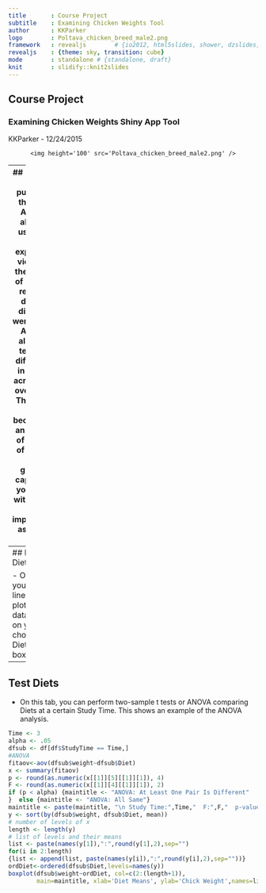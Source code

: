 ```yaml
---
title       : Course Project
subtitle    : Examining Chicken Weights Tool
author      : KKParker
logo        : Poltava_chicken_breed_male2.png
framework   : revealjs        # {io2012, html5slides, shower, dzslides, ...}
revealjs    : {theme: sky, transition: cube}
mode        : standalone # {standalone, draft}
knit        : slidify::knit2slides
---
```


## Course Project
### Examining Chicken Weights Shiny App Tool
KKParker - 12/24/2015

<div style='text-align: center;'>
    <img height='100' src='Poltava_chicken_breed_male2.png' />
</div>

---
## PURPOSE
- The purpose of this Shiny App is to allow the user to do some exploratory viewing of the weights of chickens related to different diets they were on. The App also allows for testing of differences in weights across Diets over time.
- This App is useful because it is an example of the type of analysis and graphing capabilities you can do with R and it is implemented as a Shiny App.

- Shiny App: https://kkparker.shinyapps.io/CourseProject
- server.R and ui.R Code: https://github.com/kkParker/devdataprod
- Chicken picture from Wikipedia: https://en.wikipedia.org/wiki/Poltava_(chicken)

--- .class #id 

## Chick Weight Overview
- The data used for the project is from ChickWeight in base R. The data is processed as follows for this App.
```r
data(ChickWeight) #Records with 3 Study Times (Beg:0, Middle:10, End:21)
df <- ChickWeight[!ChickWeight$Chick %in% c("18", "16", "15", "13", "8","44"),] 
df <- df[df$Time %in% c(0, 10, 21),]
df$StudyTime <- ifelse(df$Time == 0, 1, ifelse(df$Time == 10,2,3))
```
- Note that the data tracks Chicks on 4 different diets. You can see the number of Chicks in each Diet
```r
table(df$Diet)
```
- The Overview tab shows a line chart of the Chick's weights over time. This gives you an idea of what you might want to compare in the other tabs.


--- 
## Explore Diets

- On this tab, you can view line or box plots of the data based on your choice of Diet. This is a box plot.
```r
dfsub <- df[df$Diet==4,]
boxplot(dfsub$weight ~ dfsub$StudyTime,  main="Diet 4",
 ylim=c(0,400), xlab="Study Timeline (1=beg, 2=middle, 3=end)",
 ylab = "Weight of Chick")
```


--- 
## Test Diets

- On this tab, you can perform two-sample t tests or ANOVA comparing Diets at a certain Study Time. This shows an example of the ANOVA analysis.
```r
Time <- 3
alpha <- .05
dfsub <- df[df$StudyTime == Time,]
#ANOVA                
fitaov<-aov(dfsub$weight~dfsub$Diet)
x <- summary(fitaov)
p <- round(as.numeric(x[[1]][5][[1]][1]), 4)
F <- round(as.numeric(x[[1]][4][[1]][1]), 2)
if (p < alpha) {maintitle <- "ANOVA: At Least One Pair Is Different"
}  else {maintitle <- "ANOVA: All Same"}
maintitle <- paste(maintitle, "\n Study Time:",Time,"  F:",F,"  p-value:",p, sep="")
y <- sort(by(dfsub$weight, dfsub$Diet, mean))
# number of levels of x
length <- length(y)
# list of levels and their means
list <- paste(names(y[1]),":",round(y[1],2),sep="")
for(i in 2:length)
{list <- append(list, paste(names(y[i]),":",round(y[i],2),sep=""))}
ordDiet<-ordered(dfsub$Diet,levels=names(y))
boxplot(dfsub$weight~ordDiet, col=c(2:(length+1)),
        main=maintitle, xlab='Diet Means', ylab='Chick Weight',names=list)


```



